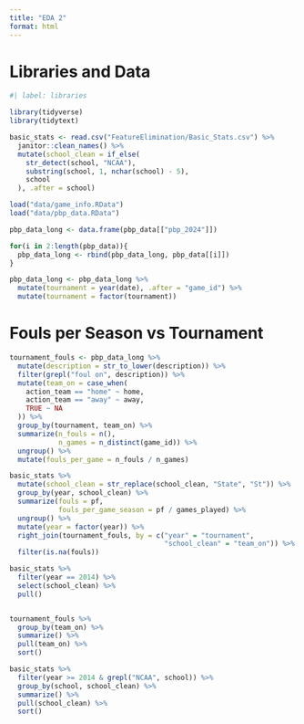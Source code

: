 ```yaml
---
title: "EDA 2"
format: html
---
```


# Libraries and Data

```r
#| label: libraries

library(tidyverse)
library(tidytext)
```

```r
basic_stats <- read.csv("FeatureElimination/Basic_Stats.csv") %>% 
  janitor::clean_names() %>%
  mutate(school_clean = if_else(
    str_detect(school, "NCAA"),
    substring(school, 1, nchar(school) - 5),
    school
  ), .after = school)

load("data/game_info.RData")
load("data/pbp_data.RData")

pbp_data_long <- data.frame(pbp_data[["pbp_2024"]])

for(i in 2:length(pbp_data)){
  pbp_data_long <- rbind(pbp_data_long, pbp_data[[i]])
}

pbp_data_long <- pbp_data_long %>% 
  mutate(tournament = year(date), .after = "game_id") %>% 
  mutate(tournament = factor(tournament))
```


# Fouls per Season vs Tournament

```r
tournament_fouls <- pbp_data_long %>% 
  mutate(description = str_to_lower(description)) %>% 
  filter(grepl("foul on", description)) %>% 
  mutate(team_on = case_when(
    action_team == "home" ~ home,
    action_team == "away" ~ away,
    TRUE ~ NA
  )) %>% 
  group_by(tournament, team_on) %>% 
  summarize(n_fouls = n(),
            n_games = n_distinct(game_id)) %>% 
  ungroup() %>% 
  mutate(fouls_per_game = n_fouls / n_games)

basic_stats %>% 
  mutate(school_clean = str_replace(school_clean, "State", "St")) %>% 
  group_by(year, school_clean) %>% 
  summarize(fouls = pf,
            fouls_per_game_season = pf / games_played) %>% 
  ungroup() %>% 
  mutate(year = factor(year)) %>% 
  right_join(tournament_fouls, by = c("year" = "tournament",
                                      "school_clean" = "team_on")) %>% 
  filter(is.na(fouls))

basic_stats %>% 
  filter(year == 2014) %>% 
  select(school_clean) %>% 
  pull()


tournament_fouls %>%  
  group_by(team_on) %>% 
  summarize() %>% 
  pull(team_on) %>% 
  sort()

basic_stats %>% 
  filter(year >= 2014 & grepl("NCAA", school)) %>% 
  group_by(school, school_clean) %>% 
  summarize() %>% 
  pull(school_clean) %>% 
  sort()
```


